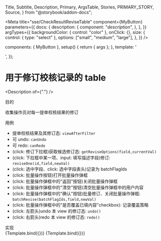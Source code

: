   Title,
  Subtitle,
  Description,
  Primary,
  ArgsTable,
  Stories,
  PRIMARY_STORY,
  Source,
} from "@storybook/addon-docs";

<Meta
  title="sse/CheckResultReviseTable"
  component={MyButton}
  parameters={{
    docs: {
      description: {
        component: "_description_",
      },
    },
  }}
  argTypes={{
    backgroundColor: { control: "color" },
    onClick: {},
    size: {
      control: { type: "select" },
      options: ["small", "medium", "large"],
    },
  }}
/>

  components: { MyButton },
  setup() {
    return { args };
  },
  template: '<div><my-button v-bind="args" /></div>',
});

# 用于修订校核记录的 table

<Description of={"."} />

<Prototype />

<div className="subheading">目的</div>

收集操作员对每一提单校核结果的修订

<div className="subheading">用例</div>

- 提单校核结果及其修订态: `viewAfterFilter`
- 可 undo: `canUndo`
- 可 redo: `canRedo`
- (click: 修订下拉框)获取候选修订态: `getReviseOptions(field,currentVal)`
- (click: 下拉框中某一项、input: 填写描述字段)修订: `reviseOne(id,field,newVal)`
- (click: 选中字段、click: 选中字段表头)记录为 batchFlagIds
- (click: 批量操作按钮)打开批量操作弹框
- (click: 批量操作弹框中的"返回"按钮)关闭批量操作弹框
- (click: 批量操作弹框中的"清空"按钮)清空批量操作弹框中的用户内容
- (click: 批量操作弹框中的"确认"按钮)批量修订、关闭批量操作弹框: `batchRevise(batchFlagIds,field,newVal)`
- (click: 批量操作弹框中的"是否覆盖已填内容"checkbox): 记录覆盖策略
- (click: 左箭头)undo 本 view 的修订态: `undo()`
- (click: 右箭头)redo 本 view 的修订态: `redo()`

<div className="subheading">实现</div>

<Canvas columns={5}>
  <Story name="Secondary" args={{ label: "secondary" }}>
    {Template.bind({})}
  </Story>
  <Story name="Large" args={{ size: "large", label: "Button" }}>
    {Template.bind({})}
  </Story>
</Canvas>

<!--<div className="subheading">使用示例</div>
<Source dark id="." />

<div className="subheading">状态图、类图、序列图等</div>

<Chart />-->

<style>
  {`
    .subheading {
      --mediumdark: '#999999';
      font-weight: 900;
      font-size: 16px;
      color: #999;
      letter-spacing: 6px;
      line-height: 24px;
      text-transform: uppercase;
      margin-bottom: 12px;
      margin-top: 40px;
    }
`}
</style>
